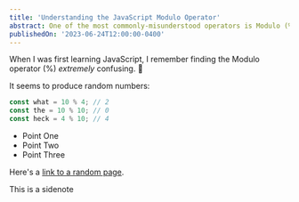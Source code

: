 ```yaml
---
title: 'Understanding the JavaScript Modulo Operator'
abstract: One of the most commonly-misunderstood operators is Modulo (%). In this tutorial, we'll unpack exactly what this little bugger does, and learn how it can help us solve practical problems.
publishedOn: '2023-06-24T12:00:00-0400'
---
```


When I was first learning JavaScript, I remember finding the Modulo operator (%) _extremely_ confusing. 😬

It seems to produce random numbers:

```js
const what = 10 % 4; // 2
const the = 10 % 10; // 0
const heck = 4 % 10; // 4
```

- Point One
- Point Two
- Point Three

Here's a [link to a random page](/).

<Aside>

This is a sidenote

</Aside>
